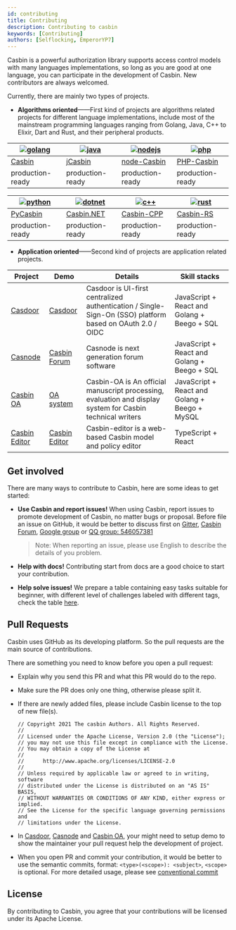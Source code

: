 ```yaml
---
id: contributing
title: Contributing
description: Contributing to casbin
keywords: [Contributing]
authors: [Selflocking, EmperorYP7]
---
```


Casbin is a powerful authorization library supports access control models with many languages implementations, so long as you are good at one language, you can participate in the development of Casbin. New contributors are always welcomed.

Currently, there are mainly two types of projects.

* **Algorithms oriented**——First kind of projects are algorithms related projects for different language implementations, include most of the mainstream programming languages ranging from Golang, Java, C++ to Elixir, Dart and Rust, and their peripheral products.

| [![golang](/img/langs/golang.png)](https://github.com/casbin/casbin) | [![java](/img/langs/java.png)](https://github.com/casbin/jcasbin) | [![nodejs](/img/langs/nodejs.png)](https://github.com/casbin/node-casbin) | [![php](/img/langs/php.png)](https://github.com/php-casbin/php-casbin) |
|----------------------------------------------------------------------|-------------------------------------------------------------------|---------------------------------------------------------------------------|------------------------------------------------------------------------|
| [Casbin](https://github.com/casbin/casbin)                           | [jCasbin](https://github.com/casbin/jcasbin)                      | [node-Casbin](https://github.com/casbin/node-casbin)                      | [PHP-Casbin](https://github.com/php-casbin/php-casbin)                 |
| production-ready                                                     | production-ready                                                  | production-ready                                                          | production-ready                                                       |

| [![python](/img/langs/python.png)](https://github.com/casbin/pycasbin) | [![dotnet](/img/langs/dotnet.png)](https://github.com/casbin/Casbin.NET) | [![c++](/img/langs/cpp.png)](https://github.com/casbin/casbin-cpp) | [![rust](/img/langs/rust.png)](https://github.com/casbin/casbin-rs) |
|------------------------------------------------------------------------|--------------------------------------------------------------------------|--------------------------------------------------------------------|---------------------------------------------------------------------|
| [PyCasbin](https://github.com/casbin/pycasbin)                         | [Casbin.NET](https://github.com/casbin/Casbin.NET)                       | [Casbin-CPP](https://github.com/casbin/casbin-cpp)                 | [Casbin-RS](https://github.com/casbin/casbin-rs)                    |
| production-ready                                                       | production-ready                                                         | production-ready                                                   | production-ready                                                    |

* **Application oriented**——Second kind of projects are application related projects.

| Project | Demo | Details | Skill stacks |
| -- | -- | -- | -- |
| [Casdoor](https://github.com/casdoor/casdoor) | [Casdoor](https://casdoor.org/) | Casdoor is UI-first centralized authentication / Single-Sign-On (SSO) platform based on OAuth 2.0 / OIDC | JavaScript + React and Golang + Beego + SQL |
| [Casnode](https://github.com/casbin/casnode) | [Casbin Forum](https://forum.casbin.com) | Casnode is next generation forum software | JavaScript + React and Golang + Beego + SQL |
| [Casbin OA](https://github.com/casbin/casbin-oa) | [OA system](https://oa.casbin.com) | Casbin-OA is An official manuscript processing, evaluation and display system for Casbin technical writers | JavaScript + React and Golang + Beego + MySQL |
| [Casbin Editor](https://github.com/casbin/casbin-editor) | [Casbin Editor](https://editor.casbin.org) | Casbin-editor is a web-based Casbin model and policy editor | TypeScript + React |

## Get involved

There are many ways to contribute to Casbin, here are some ideas to get started:

* **Use Casbin and report issues!** When using Casbin, report issues to promote development of Casbin, no matter bugs or proposal. Before file an issue on GitHub, it would be better to discuss first on [Gitter](https://gitter.im/casbin/Lobby), [Casbin Forum](https://forum.casbin.com), [Google group](https://groups.google.com/g/casbin) or [QQ group: 546057381](https://shang.qq.com/wpa/qunwpa?idkey=8ac8b91fc97ace3d383d0035f7aa06f7d670fd8e8d4837347354a31c18fac885)

  > Note: When reporting an issue, please use English to describe the details of you problem.

* **Help with docs!** Contributing start from docs are a good choice to start your contribution.

* **Help solve issues!** We prepare a table containing easy tasks suitable for beginner, with different level of challenges labeled with different tags, check the table [here](https://github.com/orgs/casbin/projects/2).

## Pull Requests

Casbin uses GitHub as its developing platform. So the pull requests are the main source of contributions.

There are something you need to know before you open a pull request:

* Explain why you send this PR and what this PR would do to the repo.

* Make sure the PR does only one thing, otherwise please split it.

* If there are newly added files, please include Casbin license to the top of new file(s).

  ```
  // Copyright 2021 The casbin Authors. All Rights Reserved.
  //
  // Licensed under the Apache License, Version 2.0 (the "License");
  // you may not use this file except in compliance with the License.
  // You may obtain a copy of the License at
  //
  //      http://www.apache.org/licenses/LICENSE-2.0
  //
  // Unless required by applicable law or agreed to in writing, software
  // distributed under the License is distributed on an "AS IS" BASIS,
  // WITHOUT WARRANTIES OR CONDITIONS OF ANY KIND, either express or implied.
  // See the License for the specific language governing permissions and
  // limitations under the License.
  ```

* In [Casdoor](https://github.com/casdoor/casdoor), [Casnode](https://github.com/casbin/casnode) and [Casbin OA](https://github.com/casbin/casbin-oa), your might need to setup demo to show the maintainer your pull request help the development of project.

* When you open PR and commit your contribution, it would be better to use the semantic commits, format: ```<type>(<scope>): <subject>```, ```<scope>``` is optional. For more detailed usage, please see [conventional commit](https://www.conventionalcommits.org/en/v1.0.0/)

## License

By contributing to Casbin, you agree that your contributions will be licensed under its Apache License.

